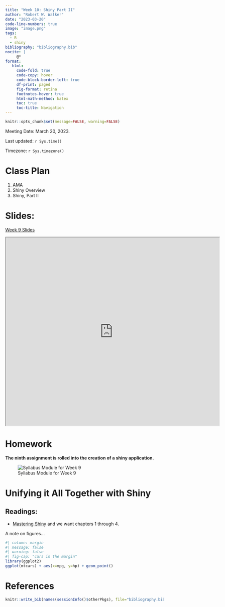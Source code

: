 ```yaml
---
title: "Week 10: Shiny Part II"
author: "Robert W. Walker"
date: "2023-03-20"
code-line-numbers: true
image: "image.png"
tags:
  - R
  - shiny
bibliography: "bibliography.bib"
nocite: |
     @*
format: 
   html:
     code-fold: true
     code-copy: hover
     code-block-border-left: true
     df-print: paged
     fig-format: retina
     footnotes-hover: true
     html-math-method: katex
     toc: true
     toc-title: Navigation
---
```


```r
knitr::opts_chunk$set(message=FALSE, warning=FALSE)
```


Meeting Date: March 20, 2023.

Last updated: `r Sys.time()` 

Timezone: `r Sys.timezone()`

# Class Plan 

1. AMA
2. Shiny Overview
3. Shiny, Part II

# Slides:
[Week 9 Slides](https://robertwwalker.github.io/CWD-Slides/week-10/index.html)

<iframe src="https://robertwwalker.github.io/CWD-Slides/week-10/index.html" width="680" height="600" allowfullscreen></iframe>


# Homework

**The ninth assignment is rolled into the creation of a shiny application.**

![Syllabus Module for Week 9](img/Screen Shot 2023-03-13 at 10.25.31 AM.png)

# Unifying it All Together with Shiny

## Readings: 

- [Mastering Shiny](https://mastering-shiny.org/) and we want chapters 1 through 4.


A note on figures...

```r
#| column: margin
#| message: false
#| warning: false
#| fig-cap: "cars in the margin"
library(ggplot2)
ggplot(mtcars) + aes(x=mpg, y=hp) + geom_point()
```


# References

```r
knitr::write_bib(names(sessionInfo()$otherPkgs), file="bibliography.bib")
```


